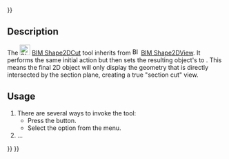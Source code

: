 <languages/>
{{UnfinishedDocu{{#translation:}}}}
<translate>

<!--T:1-->
{{Docnav
|[[BIM_Shape2DView|Shape2DView]]
|[[BIM_TDPage|TDPage]]
|[[BIM_Workbench|BIM]]
|IconL=BIM_Shape2DView.svg
|IconR=BIM_TDPage.svg
|IconC=Workbench_BIM.svg
}}

<!--T:2-->
{{GuiCommand
|Name=BIM Shape2DCut
|MenuLocation=Annotation → Create 2D Views → Section Cut
|Workbenches=[[BIM_Workbench|BIM]]
|Shortcut=
|Version=1.0
|SeeAlso=
}}

== Description == <!--T:3-->

<!--T:4-->
The [[Image:BIM_Shape2DCut.svg|24px]] [[BIM_Shape2DCut|BIM Shape2DCut]] tool inherits from [[Image:BIM_Shape2DView.svg|16px]] [[BIM_Shape2DView|BIM Shape2DView]]. It performs the same initial action but then sets the resulting object's {{PropertyData|Projection Mode}} to {{Value|Cutfaces}}. This means the final 2D object will only display the geometry that is directly intersected by the section plane, creating a true "section cut" view.

==Usage== <!--T:5-->

<!--T:6-->
# There are several ways to invoke the tool:
#* Press the {{Button|[[Image:BIM_Shape2DCut.svg|16px]] [[BIM_Shape2DCut| Section Cut]]}} button.
#* Select the {{MenuCommand|Annotation → Create 2D Views → [[Image:BIM_Shape2DCut.svg|16px]] Section Cut}} option from the menu.
# …


<!--T:7-->
{{Docnav
|[[BIM_Shape2DView|Shape2DView]]
|[[BIM_TDPage|TDPage]]
|[[BIM_Workbench|BIM]]
|IconL=BIM_Shape2DView.svg
|IconR=BIM_TDPage.svg
|IconC=Workbench_BIM.svg
}}

</translate>
{{BIM_Tools_navi{{#translation:}}}}
{{Userdocnavi{{#translation:}}}}